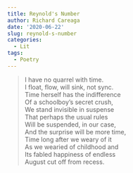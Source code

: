 ```yaml
---
title: Reynold's Number
author: Richard Careaga
date: '2020-06-22'
slug: reynold-s-number
categories:
  - Lit
tags:
  - Poetry
---
```


> I have no quarrel with time.  
I float, flow, will sink, not sync.  
Time herself has the indifference  
Of a schoolboy's secret crush,  
We stand invisible in suspense  
That perhaps the usual rules  
Will be suspended, in our case,  
And the surprise will be more time,  
Time long after we weary of it  
As we wearied of childhood and  
Its fabled happiness of endless  
August cut off from recess.